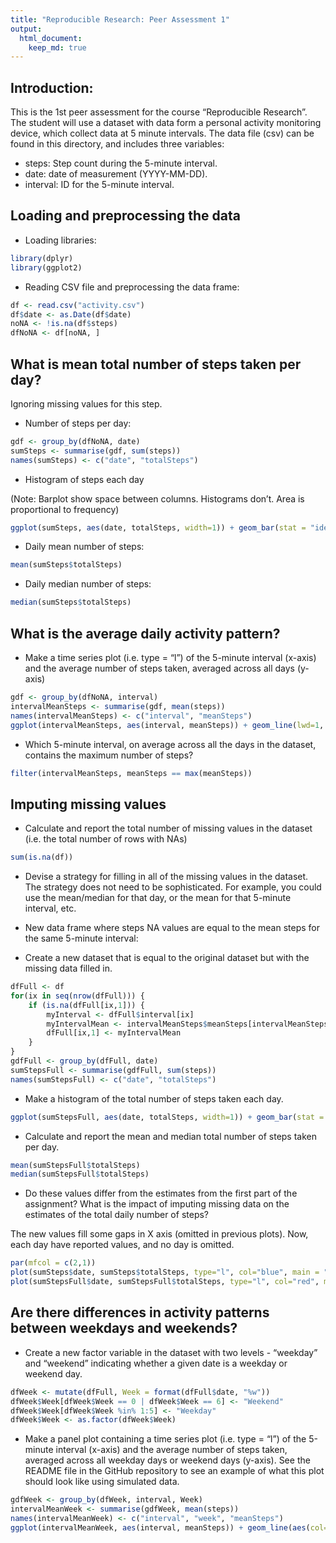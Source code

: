 ```yaml
---
title: "Reproducible Research: Peer Assessment 1"
output: 
  html_document:
    keep_md: true
---
```


## Introduction:

This is the 1st peer assessment for the course "Reproducible Research". The student will use a dataset with data form a personal activity monitoring device, which collect data at 5 minute intervals. The data file (csv) can be found in this directory, and includes three variables:

* steps: Step count during the 5-minute interval.
* date: date of measurement (YYYY-MM-DD).
* interval: ID for the 5-minute interval.


## Loading and preprocessing the data

* Loading libraries:

```r
library(dplyr)
library(ggplot2)
```


* Reading CSV file and preprocessing the data frame:

```r
df <- read.csv("activity.csv")
df$date <- as.Date(df$date)
noNA <- !is.na(df$steps)
dfNoNA <- df[noNA, ]
```



## What is mean total number of steps taken per day?
Ignoring missing values for this step.

* Number of steps per day:

```r
gdf <- group_by(dfNoNA, date)
sumSteps <- summarise(gdf, sum(steps))
names(sumSteps) <- c("date", "totalSteps")
```


* Histogram of steps each day

(Note: Barplot show space between columns. Histograms don't. Area is proportional to frequency)
```r
ggplot(sumSteps, aes(date, totalSteps, width=1)) + geom_bar(stat = "identity", fill="darkblue") + labs(title = "Daily steps", x = "Date", y = "Total Steps")
```


* Daily mean number of steps:

```r
mean(sumSteps$totalSteps)
```


* Daily median number of steps:

```r
median(sumSteps$totalSteps)
```



## What is the average daily activity pattern?

* Make a time series plot (i.e. type = "l") of the 5-minute interval (x-axis) and the average number of steps taken, averaged across all days (y-axis)

```r
gdf <- group_by(dfNoNA, interval)
intervalMeanSteps <- summarise(gdf, mean(steps))
names(intervalMeanSteps) <- c("interval", "meanSteps")
ggplot(intervalMeanSteps, aes(interval, meanSteps)) + geom_line(lwd=1, aes(col=meanSteps)) + labs(title = "Mean Steps by 5-minute Interval", x = "Interval", y = "Mean Steps") + theme(legend.position="none")
```


* Which 5-minute interval, on average across all the days in the dataset, contains the maximum number of steps?

```r
filter(intervalMeanSteps, meanSteps == max(meanSteps))
```



## Imputing missing values

* Calculate and report the total number of missing values in the dataset (i.e. the total number of rows with NAs)

```r
sum(is.na(df))
```


* Devise a strategy for filling in all of the missing values in the dataset. The strategy does not need to be sophisticated. For example, you could use the mean/median for that day, or the mean for that 5-minute interval, etc.

- New data frame where steps NA values are equal to the mean steps for the same 5-minute interval:


* Create a new dataset that is equal to the original dataset but with the missing data filled in.

```r
dfFull <- df
for(ix in seq(nrow(dfFull))) {
	if (is.na(dfFull[ix,1])) {
		myInterval <- dfFull$interval[ix]
		myIntervalMean <- intervalMeanSteps$meanSteps[intervalMeanSteps$interval == myInterval]
		dfFull[ix,1] <- myIntervalMean
	}
}
gdfFull <- group_by(dfFull, date)
sumStepsFull <- summarise(gdfFull, sum(steps))
names(sumStepsFull) <- c("date", "totalSteps")
```


* Make a histogram of the total number of steps taken each day.

```r
ggplot(sumStepsFull, aes(date, totalSteps, width=1)) + geom_bar(stat = "identity", fill="darkblue") + labs(title="Daily Steps with NA Values as Interval Means", x="Date", y="Total Steps")
```


- Calculate and report the mean and median total number of steps taken per day.

```r
mean(sumStepsFull$totalSteps)
median(sumStepsFull$totalSteps)
```


- Do these values differ from the estimates from the first part of the assignment? What is the impact of imputing missing data on the estimates of the total daily number of steps?

 The new values fill some gaps in X axis (omitted in previous plots). Now, each day have reported values, and no day is omitted.
 
```r
par(mfcol = c(2,1))
plot(sumSteps$date, sumSteps$totalSteps, type="l", col="blue", main = "Daily Steps Excluding NA Values", xlab = "Date", ylab = "Total Steps", las=1, cex.axis=0.5)
plot(sumStepsFull$date, sumStepsFull$totalSteps, type="l", col="red", main = "Daily Steps with NA Values as Interval Means", xlab = "Date", ylab = "Total Steps", las=1, cex.axis=0.5)
```



## Are there differences in activity patterns between weekdays and weekends?

* Create a new factor variable in the dataset with two levels - "weekday" and "weekend" indicating whether a given date is a weekday or weekend day.

```r
dfWeek <- mutate(dfFull, Week = format(dfFull$date, "%w"))
dfWeek$Week[dfWeek$Week == 0 | dfWeek$Week == 6] <- "Weekend"
dfWeek$Week[dfWeek$Week %in% 1:5] <- "Weekday"
dfWeek$Week <- as.factor(dfWeek$Week)
```


* Make a panel plot containing a time series plot (i.e. type = "l") of the 5-minute interval (x-axis) and the average number of steps taken, averaged across all weekday days or weekend days (y-axis). See the README file in the GitHub repository to see an example of what this plot should look like using simulated data.

```r
gdfWeek <- group_by(dfWeek, interval, Week)
intervalMeanWeek <- summarise(gdfWeek, mean(steps))
names(intervalMeanWeek) <- c("interval", "week", "meanSteps")
ggplot(intervalMeanWeek, aes(interval, meanSteps)) + geom_line(aes(col=meanSteps)) + facet_grid(week~.) + labs(title = "Mean Steps by 5-minutes Interval (Weekday vs Weekend)", x = "5-minutes Interval", y = "Mean Steps")+ theme(legend.position="none")
```

